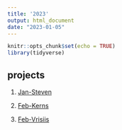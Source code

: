 ```yaml
---
title: '2023'
output: html_document
date: "2023-01-05"
---
```



```r
knitr::opts_chunk$set(echo = TRUE)
library(tidyverse)
```

## projects

1. [Jan-Steven](2023_Jan1_Steven.html)

2. [Feb-Kerns](2023_Feb1_Kerns.html)

3. [Feb-Vrisiis](2023_0202_Vrisiis.html)